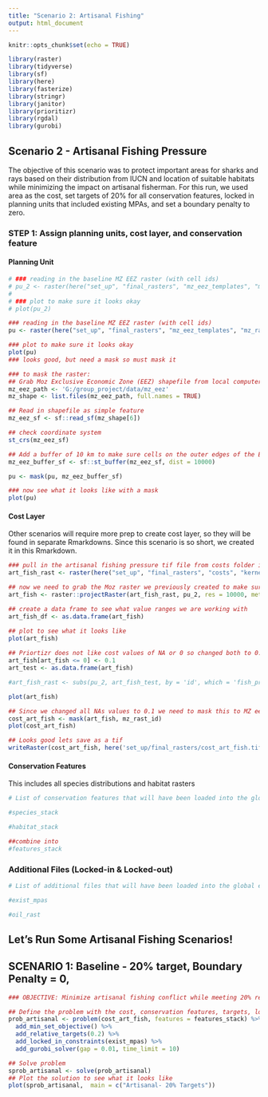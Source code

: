 ```yaml
---
title: "Scenario 2: Artisanal Fishing"
output: html_document
---
```


```r
knitr::opts_chunk$set(echo = TRUE)

library(raster)
library(tidyverse)
library(sf)
library(here)
library(fasterize)
library(stringr)
library(janitor)
library(prioritizr)
library(rgdal)
library(gurobi)

```

## Scenario 2 - Artisanal Fishing Pressure 
The objective of this scenario was to protect important areas for sharks and rays based on their distribution from IUCN and location of suitable habitats while minimizing the impact on artisanal fisherman.  For this run, we used area as the cost, set targets of 20% for all conservation features, locked in planning units that included existing MPAs, and set a boundary penalty to zero. 

### STEP 1: Assign planning units, cost layer, and conservation feature

#### Planning Unit
```r
# ### reading in the baseline MZ EEZ raster (with cell ids) 
# pu_2 <- raster(here("set_up", "final_rasters", "mz_eez_templates", "mz_rast_id.tif"))
# 
# ### plot to make sure it looks okay
# plot(pu_2)

```

```r
### reading in the baseline MZ EEZ raster (with cell ids) 
pu <- raster(here("set_up", "final_rasters", "mz_eez_templates", "mz_rast_id.tif"))

### plot to make sure it looks okay
plot(pu)
### looks good, but need a mask so must mask it

### to mask the raster:
## Grab Moz Exclusive Economic Zone (EEZ) shapefile from local computer
mz_eez_path <- 'G:/group_project/data/mz_eez'
mz_shape <- list.files(mz_eez_path, full.names = TRUE) 

## Read in shapefile as simple feature 
mz_eez_sf <- sf::read_sf(mz_shape[6])

## check coordinate system
st_crs(mz_eez_sf)

## Add a buffer of 10 km to make sure cells on the outer edges of the EEZ are included
mz_eez_buffer_sf <- sf::st_buffer(mz_eez_sf, dist = 10000)

pu <- mask(pu, mz_eez_buffer_sf)

### now see what it looks like with a mask
plot(pu)
```

#### Cost Layer
Other scenarios will require more prep to create cost layer, so they will be found in separate Rmarkdowns. Since this scenario is so short, we created it in this Rmarkdown.
```r
### pull in the artisanal fishing pressure tif file from costs folder in repo
art_fish_rast <- raster(here("set_up", "final_rasters", "costs", "kernel_d_fishing_moz_v2.tif"))

## now we need to grab the Moz raster we previously created to make sure the artisanal fishing raster is in the right projections
art_fish <- raster::projectRaster(art_fish_rast, pu_2, res = 10000, method = 'ngb')

## create a data frame to see what value ranges we are working with
art_fish_df <- as.data.frame(art_fish)

## plot to see what it looks like
plot(art_fish)
 
## Priortizr does not like cost values of NA or 0 so changed both to 0.1
art_fish[art_fish <= 0] <- 0.1
art_test <- as.data.frame(art_fish)

#art_fish_rast <- subs(pu_2, art_fish_test, by = 'id', which = 'fish_press')

plot(art_fish)

## Since we changed all NAs values to 0.1 we need to mask this to MZ eez since we are now picking up terrestrial areas 
cost_art_fish <- mask(art_fish, mz_rast_id)
plot(cost_art_fish)

## Looks good lets save as a tif
writeRaster(cost_art_fish, here('set_up/final_rasters/cost_art_fish.tif'), overwrite = TRUE)

```

#### Conservation Features
This includes all species distributions and habitat rasters

```r
# List of conservation features that will have been loaded into the global environment in other scenarios (ie scenario_1_area)

#species_stack

#habitat_stack

##combine into 
#features_stack
```

### Additional Files (Locked-in & Locked-out)
```r
# List of additional files that will have been loaded into the global environment in other scenarios (ie scenario_1_area)

#exist_mpas

#oil_rast

```

## Let's Run Some Artisanal Fishing Scenarios!

## SCENARIO 1: Baseline - 20% target, Boundary Penalty = 0,  
```r
### OBJECTIVE: Minimize artisanal fishing conflict while meeting 20% representation targets, locking in MPAs, and a boundary penalty of 0

## Define the problem with the cost, conservation features, targets, locked in and locked out constraints using the minimum set objective
prob_artisanal <- problem(cost_art_fish, features = features_stack) %>%
  add_min_set_objective() %>%
  add_relative_targets(0.2) %>%
  add_locked_in_constraints(exist_mpas) %>%
  add_gurobi_solver(gap = 0.01, time_limit = 10)

## Solve problem
sprob_artisanal <- solve(prob_artisanal)
## Plot the solution to see what it looks like
plot(sprob_artisanal,  main = c("Artisanal- 20% Targets"))


```



